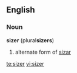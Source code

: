 ==English==

===Noun===
'''sizer''' (plural''' sizers''')

# alternate form of [[sizar]]

[[te:sizer]]
[[vi:sizer]]